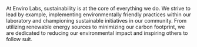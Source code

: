 
At Enviro Labs, sustainability is at the core of everything we do.
We strive to lead by example, implementing environmentally friendly practices within our laboratory and championing sustainable initiatives in our community. 
From utilizing renewable energy sources to minimizing our carbon footprint, we are dedicated to reducing our environmental impact and inspiring others to follow suit.
